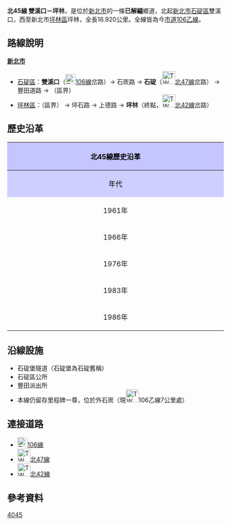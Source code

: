 {{Infobox TwRoad|
|Type=th
|Code=北45線
|Num=tp45
|Level=鄉道
|Length=16.920
|Start=[[新北市|新北市]][[石碇區|石碇區]]雙溪口
|End=新北市[[坪林區|坪林區]]坪林　
}}
'''北45線 雙溪口－坪林'''，是位於[[新北市|新北市]]的一條'''已解編'''鄉道，北起[[新北市|新北市]][[石碇區|石碇區]]雙溪口，西至新北市[[坪林區|坪林區]]坪林，全長16.920公里{{r|twroad}}。全線皆為今[[市道106號#乙線|市道106乙線]]。

== 路線說明 ==
{{expand|time=2014-07-24}}
;'''[[新北市|新北市]]'''
*[[石碇區|石碇區]]：'''雙溪口'''（[[File:TW_CHW106.svg|23px]][[縣道106號|106線]]岔路）→ 石崁路 → '''石碇'''（[[File:TW_THWtp47.png|30px]][[北47線|北47線]]岔路） → 豐田道路 → （區界）
*[[坪林區|坪林區]]：（區界） → 坪石路 → 上德路 → '''坪林'''（終點，[[File:TW_THWtp42.png|30px]][[北42線|北42線]]岔路）

== 歷史沿革 ==
{| class="wikitable" style="width: 100%"
! style="text-align:center; background:#C5C5FF; color:black" colspan=3 align=center | 北45線歷史沿革
|- 
! style="text-align:center; background:#CFCFFF; color:black" width="8%" | 年代 !! style="text-align:center; background:#D3D3FF; color:black" width="46%" | 本編號沿革 !! style="text-align:center; background:#D3D3FF; color:black" width="46%" | 本路線沿革
|- 
! 1961年{{r|gazette1966}}
| rowspan=3|缺號 || 編為[[File:TW_THWtp101.png|30px]]北101線
|-
! 1966年
| 新編支線[[File:TW_THWtp101-1.png|30px]]北101-1線，路線名為'''坪林－雙溪（雙溪口）'''，但因未全線開通，里程僅2.300Km。
|-
! 1976年{{r|gazette1976}}
| [[File:TW_THWtp101.png|30px]]北101線改為雙溪（雙溪口）～坪林，[[File:TW_THWtp101-1.png|30px]]北101-1線改為石碇～烏塗窟
|-
! 1983年
| colspan=2|[[File:TW_THWtp101.png|30px]]北101線改為[[File:TW_THWtp45.png|30px]]北45線，[[File:TW_THWtp101-1.png|30px]]北101-1線改為[[File:TW_THWtp47.png|30px]]北47線
|-
! 1986年
| colspan=2|本線改為[[File:TW_CHW106b.svg|23px]]'''縣道106乙線'''。
|}

== 沿線設施 ==
*石碇堡隧道（石碇堡為石碇舊稱）
*石碇區公所
*豐田派出所
*本線仍留存里程碑一尊，位於外石崁（現[[File:TW_CHW106b.svg|30px]]106乙線7公里處）

== 連接道路 ==
*[[File:TW_CHW106.svg|23px]][[縣道106號|106線]]
*[[File:TW_THWtp47.png|30px]][[北47線|北47線]]
*[[File:TW_THWtp42.png|30px]][[北42線|北42線]]

== 參考資料 ==
{{reflist|refs=

<ref name="twroad">{{cite web |url=http://www.twroad.org/road/07history/roc/gazette/img/1986-2.png |title=臺灣地區省縣道及重要鄉道公路路線系統表（圖B） |accessdate=2010-11-01 |date=2010-07-19 |publisher=公路總局 |deadurl=yes |archiveurl=https://web.archive.org/web/20140728042700/http://www.twroad.org/road/07history/roc/gazette/img/1986-2.png |archivedate=2014-07-28 }}</ref>

<ref name="gazette1966">{{cite web |url=http://gaz.ncl.edu.tw/detail.jsp?sysid=E0921514 |title=公告臺灣省縣鄉道及專用公路路線里程表 |accessdate=2010-11-01 |date=1966-08-01 |work=政府公報資訊網 |publisher=臺灣省政府 |archive-date=2021-01-24 |archive-url=https://web.archive.org/web/20210124100834/https://gaz.ncl.edu.tw/detail.jsp?sysid=E0921514 |dead-url=yes }}</ref>

<ref name="gazette1976">{{cite web |url=http://gaz.ncl.edu.tw/detail.jsp?sysid=E0814166 |title=公告「65年度臺灣省公路資料統計表」 |accessdate=2010-11-01 |date=1977-09-09 |work=政府公報資訊網 |publisher=臺灣省政府 |archive-date=2021-01-24 |archive-url=https://web.archive.org/web/20210124163606/https://gaz.ncl.edu.tw/detail.jsp?sysid=E0814166 |dead-url=yes }}</ref>

}}

{{新北市鄉道}}

[[Category:新北市區道|4045]]